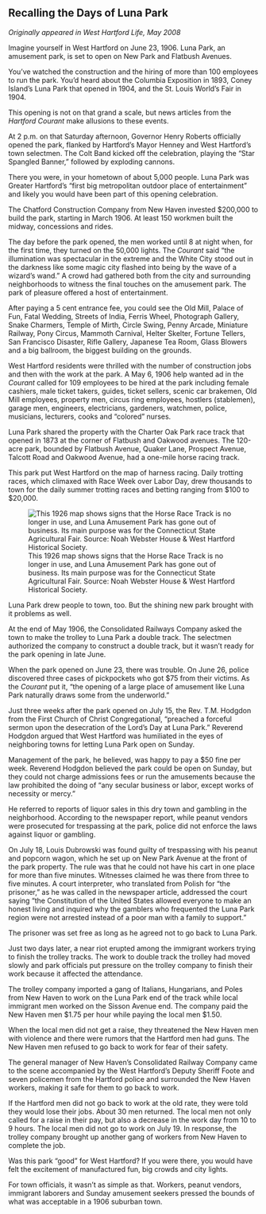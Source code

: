 ## Recalling the Days of Luna Park {-}

*Originally appeared in West Hartford Life, May 2008*

Imagine yourself in West Hartford on June 23, 1906. Luna Park, an amusement park, is set to open on New Park and Flatbush Avenues.

You’ve watched the construction and the hiring of more than 100 employees to run the park. You’d heard about the Columbia Exposition in 1893, Coney Island’s Luna Park that opened in 1904, and the St. Louis World’s Fair in 1904.

This opening is not on that grand a scale, but news articles from the *Hartford Courant* make allusions to these events.

At 2 p.m. on that Saturday afternoon, Governor Henry Roberts officially opened the park, flanked by Hartford’s Mayor Henney and West Hartford’s town selectmen. The Colt Band kicked off the celebration, playing the “Star Spangled Banner,” followed by exploding cannons.

There you were, in your hometown of about 5,000 people. Luna Park was Greater Hartford’s “first big metropolitan outdoor place of entertainment” and likely you would have been part of this opening celebration.

The Chatford Construction Company from New Haven invested $200,000 to build the park, starting in March 1906. At least 150 workmen built the midway, concessions and rides.

The day before the park opened, the men worked until 8 at night when, for the first time, they turned on the 50,000 lights. The *Courant* said “the illumination was spectacular in the extreme and the White City stood out in the darkness like some magic city flashed into being by the wave of a wizard’s wand.” A crowd had gathered both from the city and surrounding neighborhoods to witness the final touches on the amusement park. The park of pleasure offered a host of entertainment.

After paying a 5 cent entrance fee, you could see the Old Mill, Palace of Fun, Fatal Wedding, Streets of India, Ferris Wheel, Photograph Gallery, Snake Charmers, Temple of Mirth, Circle Swing, Penny Arcade, Miniature Railway, Pony Circus, Mammoth Carnival, Helter Skelter, Fortune Tellers, San Francisco Disaster, Rifle Gallery, Japanese Tea Room, Glass Blowers and a big ballroom, the biggest building on the grounds.

West Hartford residents were thrilled with the number of construction jobs and then with the work at the park. A May 6, 1906 help wanted ad in the *Courant* called for 109 employees to be hired at the park including female cashiers, male ticket takers, guides, ticket sellers, scenic car brakemen, Old Mill employees, property men, circus ring employees, hostlers (stablemen), garage men, engineers, electricians, gardeners, watchmen, police, musicians, lecturers, cooks and “colored” nurses.

Luna Park shared the property with the Charter Oak Park race track that opened in 1873 at the corner of Flatbush and Oakwood avenues. The 120-acre park, bounded by Flatbush Avenue, Quaker Lane, Prospect Avenue, Talcott Road and Oakwood Avenue, had a one-mile horse racing track.

This park put West Hartford on the map of harness racing. Daily trotting races, which climaxed with Race Week over Labor Day, drew thousands to town for the daily summer trotting races and betting ranging from $100 to $20,000.

![This 1926 map shows signs that the Horse Race Track is no longer in use, and Luna Amusement Park has gone out of business. Its main purpose was for the Connecticut State Agricultural Fair.
Source: Noah Webster House & West Hartford Historical Society.](images/05-luna-park-state-fair.jpg)

Luna Park drew people to town, too. But the shining new park brought with it problems as well.

At the end of May 1906, the Consolidated Railways Company asked the town to make the trolley to Luna Park a double track. The selectmen authorized the company to construct a double track, but it wasn’t ready for the park opening in late June.

When the park opened on June 23, there was trouble. On June 26, police discovered three cases of pickpockets who got $75 from their victims. As the *Courant* put it, “the opening of a large place of amusement like Luna Park naturally draws some from the underworld.”

Just three weeks after the park opened on July 15, the Rev. T.M. Hodgdon from the First Church of Christ Congregational, “preached a forceful sermon upon the desecration of the Lord’s Day at Luna Park.” Reverend Hodgdon argued that West Hartford was humiliated in the eyes of neighboring towns for letting Luna Park open on Sunday.

Management of the park, he believed, was happy to pay a $50 fine per week. Reverend Hodgdon believed the park could be open on Sunday, but they could not charge admissions fees or run the amusements because the law prohibited the doing of “any secular business or labor, except works of necessity or mercy.”

He referred to reports of liquor sales in this dry town and gambling in the neighborhood. According to the newspaper report, while peanut vendors were prosecuted for trespassing at the park, police did not enforce the laws against liquor or gambling.

On July 18, Louis Dubrowski was found guilty of trespassing with his peanut and popcorn wagon, which he set up on New Park Avenue at the front of the park property. The rule was that he could not have his cart in one place for more than five minutes. Witnesses claimed he was there from three to five minutes. A court interpreter, who translated from Polish for “the prisoner,” as he was called in the newspaper article, addressed the court saying “the Constitution of the United States allowed everyone to make an honest living and inquired why the gamblers who frequented the Luna Park region were not arrested instead of a poor man with a family to support.”

The prisoner was set free as long as he agreed not to go back to Luna Park.

Just two days later, a near riot erupted among the immigrant workers trying to finish the trolley tracks. The work to double track the trolley had moved slowly and park officials put pressure on the trolley company to finish their work because it affected the attendance.

The trolley company imported a gang of Italians, Hungarians, and Poles from New Haven to work on the Luna Park end of the track while local immigrant men worked on the Sisson Avenue end. The company paid the New Haven men $1.75 per hour while paying the local men $1.50.

When the local men did not get a raise, they threatened the New Haven men with violence and there were rumors that the Hartford men had guns. The New Haven men refused to go back to work for fear of their safety.

The general manager of New Haven’s Consolidated Railway Company came to the scene accompanied by the West Hartford’s Deputy Sheriff Foote and seven policemen from the Hartford police and surrounded the New Haven workers, making it safe for them to go back to work.

If the Hartford men did not go back to work at the old rate, they were told they would lose their jobs. About 30 men returned. The local men not only called for a raise in their pay, but also a decrease in the work day from 10 to 9 hours. The local men did not go to work on July 19. In response, the trolley company brought up another gang of workers from New Haven to complete the job.

Was this park “good” for West Hartford? If you were there, you would have felt the excitement of manufactured fun, big crowds and city lights.

For town officials, it wasn’t as simple as that. Workers, peanut vendors, immigrant laborers and Sunday amusement seekers pressed the bounds of what was acceptable in a 1906 suburban town.
